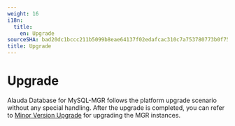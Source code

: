 ```yaml
---
weight: 16
i18n:
  title:
    en: Upgrade
sourceSHA: bad20dc1bccc211b5099b8eae64137f02edafcac310c7a753780773b0f75da9a
title: Upgrade
---
```


# Upgrade

Alauda Database for MySQL-MGR follows the platform upgrade scenario without any special handling. After the upgrade is completed, you can refer to [Minor Version Upgrade](how_to/30-upgrade) for upgrading the MGR instances.
